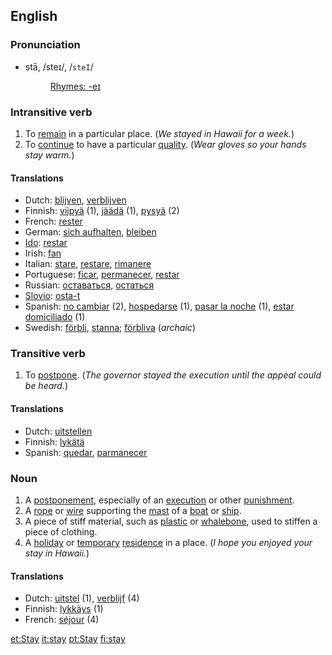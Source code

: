 ==English==

===Pronunciation===
*stā, /steɪ/, /<tt>steI</tt>/
*:[[Rhymes:English:-eɪ|Rhymes: -eɪ]]

===Intransitive verb===
{{en-infl-reg-consonant|stay||}}
# To [[remain]] in a particular place.  (''We stayed in Hawaii for a week.'')
# To [[continue]] to have a particular [[quality]].  (''Wear gloves so your hands stay warm.'')

====Translations====
*Dutch: [[blijven]], [[verblijven]]
*Finnish: [[viipyä]] (1), [[jäädä]] (1), [[pysyä]] (2)
*French: [[rester]]
*German: [[sich aufhalten]], [[bleiben]]
*[[Ido]]: [[restar]]
*Irish: [[fan]]
*Italian: [[stare]], [[restare]], [[rimanere]]
*Portuguese: [[ficar]], [[permanecer]], [[restar]]
*Russian: [[оставаться]], [[остаться]]
*[[Slovio]]: [[osta-t]]
*Spanish: [[no cambiar]] (2), [[hospedarse]] (1), [[pasar la noche]] (1), [[estar domiciliado]] (1)
*Swedish: [[förbli]], [[stanna]]; [[förbliva]] (''archaic'')

===Transitive verb===
{{en-infl-reg-consonant|stay||}}
# To [[postpone]].  (''The governor stayed the execution until the appeal could be heard.'')

====Translations====
*Dutch: [[uitstellen]]
*Finnish: [[lykätä]]
*Spanish: [[quedar]], [[parmanecer]]

===Noun===
{{en-noun-reg}}
# A [[postponement]], especially of an [[execution]] or other [[punishment]].
# A [[rope]] or [[wire]] supporting the [[mast]] of a [[boat]] or [[ship]].
# A piece of stiff material, such as [[plastic]] or [[whalebone]], used to stiffen a piece of clothing.
# A [[holiday]] or [[temporary]] [[residence]] in a place.  (''I hope you enjoyed your stay in Hawaii.'')

====Translations====
*Dutch: [[uitstel]] {{n}} (1), [[verblijf]] {{n}} (4)
*Finnish: [[lykkäys]] (1)
*French: [[séjour]] {{m}} (4)

[[et:Stay]]
[[it:stay]]
[[pt:Stay]]
[[fi:stay]]